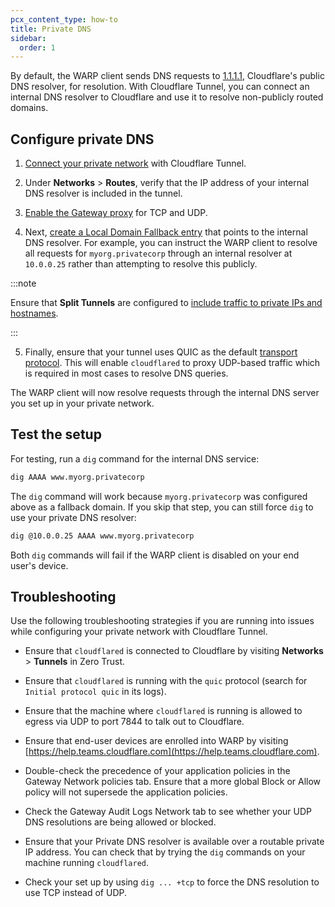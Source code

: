 ```yaml
---
pcx_content_type: how-to
title: Private DNS
sidebar:
  order: 1
---
```


By default, the WARP client sends DNS requests to [1.1.1.1](/1.1.1.1/), Cloudflare's public DNS resolver, for resolution. With Cloudflare Tunnel, you can connect an internal DNS resolver to Cloudflare and use it to resolve non-publicly routed domains.

## Configure private DNS

1. [Connect your private network](/cloudflare-one/connections/connect-networks/get-started/) with Cloudflare Tunnel.

2. Under **Networks** > **Routes**, verify that the IP address of your internal DNS resolver is included in the tunnel.

3. [Enable the Gateway proxy](/cloudflare-one/policies/gateway/proxy/#enable-the-gateway-proxy) for TCP and UDP.

4. Next, [create a Local Domain Fallback entry](/cloudflare-one/connections/connect-devices/warp/configure-warp/route-traffic/local-domains/) that points to the internal DNS resolver. For example, you can instruct the WARP client to resolve all requests for `myorg.privatecorp` through an internal resolver at `10.0.0.25` rather than attempting to resolve this publicly.

:::note

Ensure that **Split Tunnels** are configured to [include traffic to private IPs and hostnames](/cloudflare-one/connections/connect-networks/private-net/cloudflared/#3-route-private-network-ips-through-warp).

:::

5. Finally, ensure that your tunnel uses QUIC as the default [transport protocol](/cloudflare-one/connections/connect-networks/configure-tunnels/tunnel-run-parameters/#protocol). This will enable `cloudflared` to proxy UDP-based traffic which is required in most cases to resolve DNS queries.

The WARP client will now resolve requests through the internal DNS server you set up in your private network.

## Test the setup

For testing, run a `dig` command for the internal DNS service:

```sh
dig AAAA www.myorg.privatecorp
```

The `dig` command will work because `myorg.privatecorp` was configured above as a fallback domain. If you skip that step, you can still force `dig` to use your private DNS resolver:

```sh
dig @10.0.0.25 AAAA www.myorg.privatecorp
```

Both `dig` commands will fail if the WARP client is disabled on your end user's device.

## Troubleshooting

Use the following troubleshooting strategies if you are running into issues while configuring your private network with Cloudflare Tunnel.

- Ensure that `cloudflared` is connected to Cloudflare by visiting **Networks** > **Tunnels** in Zero Trust.

- Ensure that `cloudflared` is running with the `quic` protocol (search for `Initial protocol quic` in its logs).

- Ensure that the machine where `cloudflared` is running is allowed to egress via UDP to port 7844 to talk out to Cloudflare.

- Ensure that end-user devices are enrolled into WARP by visiting [https://help.teams.cloudflare.com](https://help.teams.cloudflare.com).

- Double-check the precedence of your application policies in the Gateway Network policies tab. Ensure that a more global Block or Allow policy will not supersede the application policies.

- Check the Gateway Audit Logs Network tab to see whether your UDP DNS resolutions are being allowed or blocked.

- Ensure that your Private DNS resolver is available over a routable private IP address. You can check that by trying the `dig` commands on your machine running `cloudflared`.

- Check your set up by using `dig ... +tcp` to force the DNS resolution to use TCP instead of UDP.
